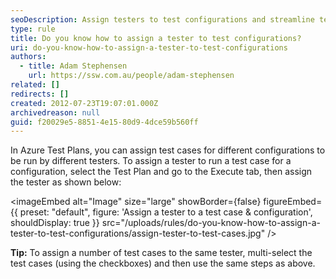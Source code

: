 ```yaml
---
seoDescription: Assign testers to test configurations and streamline testing workflow using Azure Test Plans.
type: rule
title: Do you know how to assign a tester to test configurations?
uri: do-you-know-how-to-assign-a-tester-to-test-configurations
authors:
  - title: Adam Stephensen
    url: https://ssw.com.au/people/adam-stephensen
related: []
redirects: []
created: 2012-07-23T19:07:01.000Z
archivedreason: null
guid: f20029e5-8851-4e15-80d9-4dce59b560ff
---
```


In Azure Test Plans, you can assign test cases for different configurations to be run by different testers.
To assign a tester to run a test case for a configuration, select the Test Plan and go to the Execute tab, then assign the tester as shown below:


<imageEmbed
  alt="Image"
  size="large"
  showBorder={false}
  figureEmbed={{
    preset: "default",
    figure: 'Assign a tester to a test case & configuration',
    shouldDisplay: true
  }}
  src="/uploads/rules/do-you-know-how-to-assign-a-tester-to-test-configurations/assign-tester-to-test-cases.jpg"
/>

**Tip:** To assign a number of test cases to the same tester, multi-select the test cases (using the checkboxes) and then use the same steps as above.